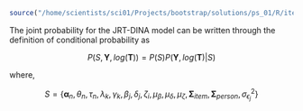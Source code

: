 ```r
source("/home/scientists/sci01/Projects/bootstrap/solutions/ps_01/R/item_01a.R")
```

The joint probability for the JRT-DINA model can be written through the definition of conditional probability as

$$
P(S, \mathbf{Y}, log(\mathbf{T})) = P(S)P(\mathbf{Y}, log(\mathbf{T})\vert S) 
$$

where,

$$
S = \{\boldsymbol{\alpha}_n, \theta_n,\tau_n, \lambda_k, \gamma_k, \beta_j, \delta_j, \zeta_i, \mu_{\beta}, \mu_{\delta}, \mu_{\zeta}, \boldsymbol{\Sigma}_{item}, \boldsymbol{\Sigma}_{person}, \sigma^2_{\epsilon_j}\}
$$